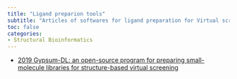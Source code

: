 ```yaml
---
title: "Ligand preparion tools"
subtitle: "Articles of softwares for ligand preparation for Virtual screening"
toc: false
categories:
- Structural Bioinformatics
---
```


* [2019 Gypsum-DL: an open-source program for preparing small-molecule libraries for structure-based virtual screening](https://doi.org/10.1186/s13321-019-0358-3){target="_blank"}


